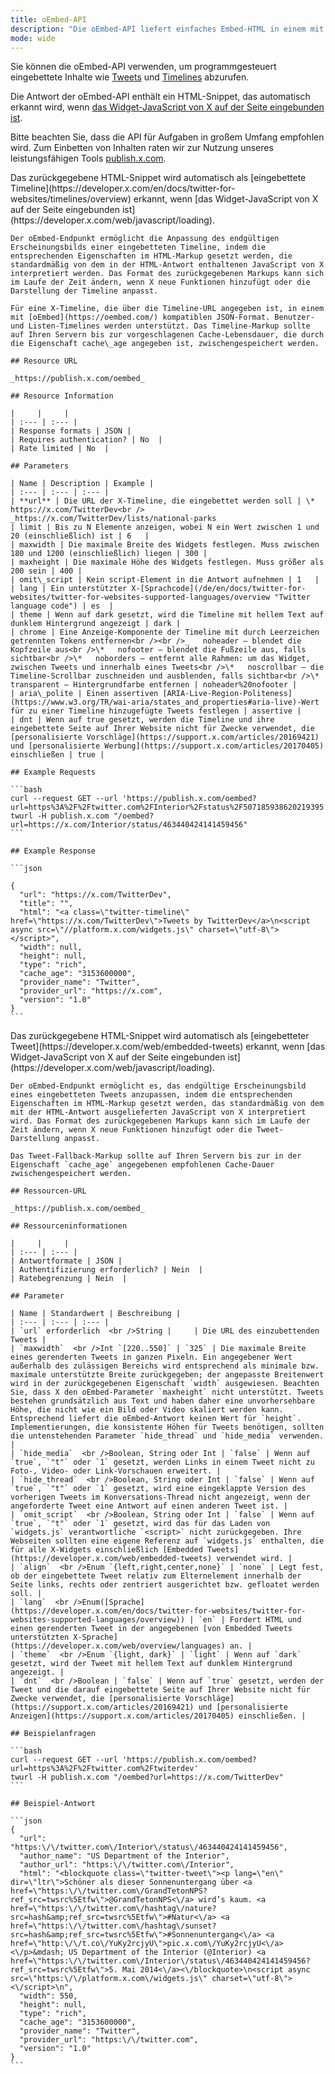 ```yaml
---
title: oEmbed-API
description: "Die oEmbed-API liefert einfaches Embed-HTML in einem mit [oEmbed](http://oembed.com/) kompatiblen Format."
mode: wide
---
```


Sie können die oEmbed-API verwenden, um programmgesteuert eingebettete Inhalte wie [Tweets](https://developer.x.com/en/docs/twitter-for-websites/embedded-tweets/overview) und [Timelines](https://developer.x.com/en/docs/twitter-for-websites/timelines/overview) abzurufen. 

Die Antwort der oEmbed-API enthält ein HTML-Snippet, das automatisch erkannt wird, wenn [das Widget-JavaScript von X auf der Seite eingebunden ist](https://developer.x.com/web/javascript/loading).

Bitte beachten Sie, dass die API für Aufgaben in großem Umfang empfohlen wird. Zum Einbetten von Inhalten raten wir zur Nutzung unseres leistungsfähigen Tools [publish.x.com](https://publish.x.com/#).

<Tabs>
  <Tab title="Embedded timelines">
    Das zurückgegebene HTML-Snippet wird automatisch als [eingebettete Timeline](https://developer.x.com/en/docs/twitter-for-websites/timelines/overview) erkannt, wenn [das Widget-JavaScript von X auf der Seite eingebunden ist](https://developer.x.com/web/javascript/loading).

    Der oEmbed-Endpunkt ermöglicht die Anpassung des endgültigen Erscheinungsbilds einer eingebetteten Timeline, indem die entsprechenden Eigenschaften im HTML-Markup gesetzt werden, die standardmäßig von dem in der HTML-Antwort enthaltenen JavaScript von X interpretiert werden. Das Format des zurückgegebenen Markups kann sich im Laufe der Zeit ändern, wenn X neue Funktionen hinzufügt oder die Darstellung der Timeline anpasst.

    Für eine X-Timeline, die über die Timeline-URL angegeben ist, in einem mit [oEmbed](https://oembed.com/) kompatiblen JSON-Format. Benutzer- und Listen-Timelines werden unterstützt. Das Timeline-Markup sollte auf Ihren Servern bis zur vorgeschlagenen Cache-Lebensdauer, die durch die Eigenschaft cache\_age angegeben ist, zwischengespeichert werden.

    ## Resource URL

    _https://publish.x.com/oembed_

    ## Resource Information

    |     |     |
    | :--- | :--- |
    | Response formats | JSON |
    | Requires authentication? | No  |
    | Rate limited | No  |

    ## Parameters

    | Name | Description | Example |
    | :--- | :--- | :--- |
    | **url** | Die URL der X-Timeline, die eingebettet werden soll | \*   https://x.com/TwitterDev<br /> _https://x.com/TwitterDev/lists/national-parks
    | limit | Bis zu N Elemente anzeigen, wobei N ein Wert zwischen 1 und 20 (einschließlich) ist | 6   |
    | maxwidth | Die maximale Breite des Widgets festlegen. Muss zwischen 180 und 1200 (einschließlich) liegen | 300 |
    | maxheight | Die maximale Höhe des Widgets festlegen. Muss größer als 200 sein | 400 |
    | omit\_script | Kein script-Element in die Antwort aufnehmen | 1   |
    | lang | Ein unterstützter X-[Sprachcode](/de/en/docs/twitter-for-websites/twitter-for-websites-supported-languages/overview "Twitter language code") | es  |
    | theme | Wenn auf dark gesetzt, wird die Timeline mit hellem Text auf dunklem Hintergrund angezeigt | dark |
    | chrome | Eine Anzeige-Komponente der Timeline mit durch Leerzeichen getrennten Tokens entfernen<br /><br />_   noheader – blendet die Kopfzeile aus<br />\*   nofooter – blendet die Fußzeile aus, falls sichtbar<br />\*   noborders – entfernt alle Rahmen: um das Widget, zwischen Tweets und innerhalb eines Tweets<br />\*   noscrollbar – die Timeline-Scrollbar zuschneiden und ausblenden, falls sichtbar<br />\*   transparent – Hintergrundfarbe entfernen | noheader%20nofooter |
    | aria\_polite | Einen assertiven [ARIA-Live-Region-Politeness](https://www.w3.org/TR/wai-aria/states_and_properties#aria-live)-Wert für zu einer Timeline hinzugefügte Tweets festlegen | assertive |
    | dnt | Wenn auf true gesetzt, werden die Timeline und ihre eingebettete Seite auf Ihrer Website nicht für Zwecke verwendet, die [personalisierte Vorschläge](https://support.x.com/articles/20169421) und [personalisierte Werbung](https://support.x.com/articles/20170405) einschließen | true |

    ## Example Requests

    ```bash
    curl --request GET --url 'https://publish.x.com/oembed?url=https%3A%2F%2Ftwitter.com%2FInterior%2Fstatus%2F507185938620219395'
    twurl -H publish.x.com "/oembed?url=https://x.com/Interior/status/463440424141459456"
    ```

    ## Example Response

    ```json

    {
      "url": "https://x.com/TwitterDev",
      "title": "",
      "html": "<a class=\"twitter-timeline\" href=\"https://x.com/TwitterDev\">Tweets by TwitterDev</a>\n<script async src=\"//platform.x.com/widgets.js\" charset=\"utf-8\"></script>",
      "width": null,
      "height": null,
      "type": "rich",
      "cache_age": "3153600000",
      "provider_name": "Twitter",
      "provider_url": "https://x.com",
      "version": "1.0"
    }
    ```
  </Tab>

  <Tab title="Embedded Tweets">
    Das zurückgegebene HTML-Snippet wird automatisch als [eingebetteter Tweet](https://developer.x.com/web/embedded-tweets) erkannt, wenn [das Widget-JavaScript von X auf der Seite eingebunden ist](https://developer.x.com/web/javascript/loading).

    Der oEmbed-Endpunkt ermöglicht es, das endgültige Erscheinungsbild eines eingebetteten Tweets anzupassen, indem die entsprechenden Eigenschaften im HTML-Markup gesetzt werden, das standardmäßig von dem mit der HTML-Antwort ausgelieferten JavaScript von X interpretiert wird. Das Format des zurückgegebenen Markups kann sich im Laufe der Zeit ändern, wenn X neue Funktionen hinzufügt oder die Tweet-Darstellung anpasst.

    Das Tweet-Fallback-Markup sollte auf Ihren Servern bis zur in der Eigenschaft `cache_age` angegebenen empfohlenen Cache-Dauer zwischengespeichert werden.

    ## Ressourcen-URL

    _https://publish.x.com/oembed_

    ## Ressourceninformationen

    |     |     |
    | :--- | :--- |
    | Antwortformate | JSON |
    | Authentifizierung erforderlich? | Nein  |
    | Ratebegrenzung | Nein  |

    ## Parameter

    | Name | Standardwert | Beschreibung |
    | :--- | :--- | :--- |
    | `url` erforderlich  <br />String |     | Die URL des einzubettenden Tweets |
    | `maxwidth`  <br />Int `[220..550]` | `325` | Die maximale Breite eines gerenderten Tweets in ganzen Pixeln. Ein angegebener Wert außerhalb des zulässigen Bereichs wird entsprechend als minimale bzw. maximale unterstützte Breite zurückgegeben; der angepasste Breitenwert wird in der zurückgegebenen Eigenschaft `width` ausgewiesen. Beachten Sie, dass X den oEmbed-Parameter `maxheight` nicht unterstützt. Tweets bestehen grundsätzlich aus Text und haben daher eine unvorhersehbare Höhe, die nicht wie ein Bild oder Video skaliert werden kann. Entsprechend liefert die oEmbed-Antwort keinen Wert für `height`. Implementierungen, die konsistente Höhen für Tweets benötigen, sollten die untenstehenden Parameter `hide_thread` und `hide_media` verwenden. |
    | `hide_media`  <br />Boolean, String oder Int | `false` | Wenn auf `true`, `"t"` oder `1` gesetzt, werden Links in einem Tweet nicht zu Foto-, Video- oder Link-Vorschauen erweitert. |
    | `hide_thread`  <br />Boolean, String oder Int | `false` | Wenn auf `true`, `"t"` oder `1` gesetzt, wird eine eingeklappte Version des vorherigen Tweets im Konversations-Thread nicht angezeigt, wenn der angeforderte Tweet eine Antwort auf einen anderen Tweet ist. |
    | `omit_script`  <br />Boolean, String oder Int | `false` | Wenn auf `true`, `"t"` oder `1` gesetzt, wird das für das Laden von `widgets.js` verantwortliche `<script>` nicht zurückgegeben. Ihre Webseiten sollten eine eigene Referenz auf `widgets.js` enthalten, die für alle X-Widgets einschließlich [Embedded Tweets](https://developer.x.com/web/embedded-tweets) verwendet wird. |
    | `align`  <br />Enum `{left,right,center,none}` | `none` | Legt fest, ob der eingebettete Tweet relativ zum Elternelement innerhalb der Seite links, rechts oder zentriert ausgerichtet bzw. gefloatet werden soll. |
    | `lang`  <br />Enum([Sprache](https://developer.x.com/en/docs/twitter-for-websites/twitter-for-websites-supported-languages/overview)) | `en` | Fordert HTML und einen gerenderten Tweet in der angegebenen [von Embedded Tweets unterstützten X-Sprache](https://developer.x.com/web/overview/languages) an. |
    | `theme`  <br />Enum `{light, dark}` | `light` | Wenn auf `dark` gesetzt, wird der Tweet mit hellem Text auf dunklem Hintergrund angezeigt. |
    | `dnt`  <br />Boolean | `false` | Wenn auf `true` gesetzt, werden der Tweet und die darauf eingebettete Seite auf Ihrer Website nicht für Zwecke verwendet, die [personalisierte Vorschläge](https://support.x.com/articles/20169421) und [personalisierte Anzeigen](https://support.x.com/articles/20170405) einschließen. |

    ## Beispielanfragen

    ```bash
    curl --request GET --url 'https://publish.x.com/oembed?url=https%3A%2F%2Ftwitter.com%2Ftwiterdev'
    twurl -H publish.x.com "/oembed?url=https://x.com/TwitterDev"
    ```

    ## Beispiel-Antwort

    ```json
    {
      "url": "https:\/\/twitter.com\/Interior\/status\/463440424141459456",
      "author_name": "US Department of the Interior",
      "author_url": "https:\/\/twitter.com\/Interior",
      "html": "<blockquote class=\"twitter-tweet\"><p lang=\"en\" dir=\"ltr\">Schöner als dieser Sonnenuntergang über <a href=\"https:\/\/twitter.com\/GrandTetonNPS?ref_src=twsrc%5Etfw\">@GrandTetonNPS<\/a> wird’s kaum. <a href=\"https:\/\/twitter.com\/hashtag\/nature?src=hash&amp;ref_src=twsrc%5Etfw\">#Natur<\/a> <a href=\"https:\/\/twitter.com\/hashtag\/sunset?src=hash&amp;ref_src=twsrc%5Etfw\">#Sonnenuntergang<\/a> <a href=\"http:\/\/t.co\/YuKy2rcjyU\">pic.x.com\/YuKy2rcjyU<\/a><\/p>&mdash; US Department of the Interior (@Interior) <a href=\"https:\/\/twitter.com\/Interior\/status\/463440424141459456?ref_src=twsrc%5Etfw\">5. Mai 2014<\/a><\/blockquote>\n<script async src=\"https:\/\/platform.x.com\/widgets.js\" charset=\"utf-8\"><\/script>\n",
      "width": 550,
      "height": null,
      "type": "rich",
      "cache_age": "3153600000",
      "provider_name": "Twitter",
      "provider_url": "https:\/\/twitter.com",
      "version": "1.0"
    }
    ```
  </Tab>
</Tabs>